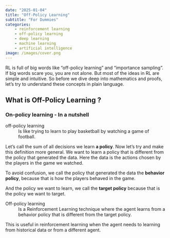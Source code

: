```yaml
---
date: "2025-01-04"
title: "Off-Policy Learning"
subtitle: "For Dummies"
categories: 
    - reinforcement learning
    - off-policy learning
    - deep learning
    - machine learning
    - artificial intelligence
image: /images/cover.png
---
```


RL is full of big words like "off-policy learning" and "importance sampling". 
If big words scare you, you are not alone. But most of the ideas in RL are simple and intuitive.
So before we dive deep into mathematics and proofs, let's try to understand these concepts in plain language. 


## What is Off-Policy Learning ? 

::: {#tip-off-policy .callout-tip}

### On-policy learning - In a nutshell

off-policy learning
: Is like trying to learn to play basketball by watching a game of football.

:::


Let's call the sum of all decisions we learn **a policy**. Now let's try and make this definition more general. We want to learn a policy that is different from the policy that generated the data.
Here the data is the actions chosen by the players in the game we watched.

To avoid confusion, we call the policy that generated the data the **behavior policy**, because that is how the players behaved in the game.

And the policy we want to learn, we call the **target policy** because that is the policy we want to target.


Off-policy learning
:  Is a Reinforcement Learning technique where the agent learns from a behavior policy that is different from the target policy.


 This is useful in reinforcement learning when the agent needs to learning from historical data or from a different agent.

